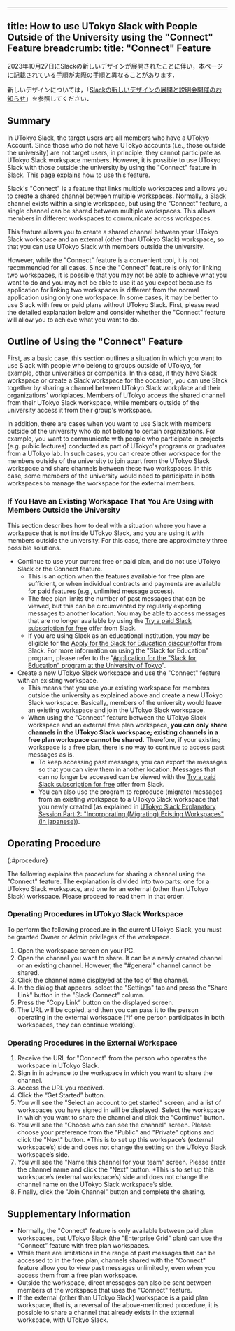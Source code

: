 
---
title: How to use UTokyo Slack with People Outside of the University using the "Connect" Feature 
breadcrumb:
  title: "Connect" Feature
---

<div class="box">
  2023年10月27日にSlackの新しいデザインが展開されたことに伴い，本ページに記載されている手順が実際の手順と異なることがあります．

  新しいデザインについては，「[Slackの新しいデザインの展開と説明会開催のお知らせ](/notice/2023/0929-new-slack-design)」を参照してください．
</div>

## Summary 

In UTokyo Slack, the target users are all members who have a UTokyo Account. Since those who do not have UTokyo accounts (i.e., those outside the university) are not target users, in principle, they cannot participate as UTokyo Slack workspace members. However, it is possible to use UTokyo Slack with those outside the university by using the "Connect" feature in Slack. This page explains how to use this feature. 

Slack's "Connect" is a feature that links multiple workspaces and allows you to create a shared channel between multiple workspaces. Normally, a Slack channel exists within a single workspace, but using the "Connect" feature, a single channel can be shared between multiple workspaces. This allows members in different workspaces to communicate across workspaces. 

This feature allows you to create a shared channel between your UTokyo Slack workspace and an external (other than UTokyo Slack) workspace, so that you can use UTokyo Slack with members outside the university. 

However, while the "Connect" feature is a convenient tool, it is not recommended for all cases. Since the "Connect" feature is only for linking two workspaces, it is possible that you may not be able to achieve what you want to do and you may not be able to use it as you expect because its application for linking two workspaces is different from the normal application using only one workspace. In some cases, it may be better to use Slack with free or paid plans without UTokyo Slack. First, please read the detailed explanation below and consider whether the "Connect" feature will allow you to achieve what you want to do. 

## Outline of Using the "Connect" Feature 

First, as a basic case, this section outlines a situation in which you want to use Slack with people who belong to groups outside of UTokyo, for example, other universities or companies. In this case, if they have Slack workspace or create a Slack workspace for the occasion, you can use Slack together by sharing a channel between UTokyo Slack workplace and their organizations' workplaces. Members of UTokyo access the shared channel from their UTokyo Slack workspace, while members outside of the university access it from their group's workspace. 

In addition, there are cases when you want to use Slack with members outside of the university who do not belong to certain organizations. For example, you want to communicate with people who participate in projects (e.g. public lectures) conducted as part of UTokyo's programs or graduates from a UTokyo lab. In such cases, you can create other workspace for the members outside of the university to join apart from the UTokyo Slack workspace and share channels between these two workspaces. In this case, some members of the university would need to participate in both workspaces to manage the workspace for the external members. 

### If You Have an Existing Workspace That You Are Using with Members Outside the University 

This section describes how to deal with a situation where you have a workspace that is not inside UTokyo Slack, and you are using it with members outside the university. For this case, there are approximately three possible solutions. 

- Continue to use your current free or paid plan, and do not use UTokyo Slack or the Connect feature. 
    - This is an option when the features available for free plan are sufficient, or when individual contracts and payments are available for paid features (e.g., unlimited message access).
    - The free plan limits the number of past messages that can be viewed, but this can be circumvented by regularly exporting messages to another location. You may be able to access messages that are no longer available by using the [Try a paid Slack subscription for free](https://slack.com/intl/en-gb/help/articles/202878523-Try-a-paid-Slack-subscription-for-free) offer from Slack. 
    - If you are using Slack as an educational institution, you may be eligible for the [Apply for the Slack for Education discount](https://slack.com/intl/en-gb/help/articles/206646877-Apply-for-the-Slack-for-Education-discount)offer from Slack. For more information on using the "Slack for Education" program, please refer to the "[Application for the "Slack for Education" program at the University of Tokyo](/https://deploy-preview-849--utelecon.netlify.app/en/slack/discount)".
- Create a new UTokyo Slack workspace and use the "Connect" feature with an existing workspace. 
    - This means that you use your existing workspace for members outside the university as explained above and create a new UTokyo Slack workspace. Basically, members of the university would leave an existing workspace and join the UTokyo Slack workspace. 
    - When using the "Connect" feature between the UTokyo Slack workspace and an external free plan workspace, **you can only share channels in the UTokyo Slack workspace; existing channels in a free plan workspace cannot be shared.** Therefore, if your existing workspace is a free plan, there is no way to continue to access past messages as is.  
        - To keep accessing past messages, you can export the messages so that you can view them in another location. Messages that can no longer be accessed can be viewed with the [Try a paid Slack subscription for free](https://slack.com/intl/en-gb/help/articles/202878523-Try-a-paid-Slack-subscription-for-free) offer from Slack.
        - You can also use the program to reproduce (migrate) messages from an existing workspace to a UTokyo Slack workspace that you newly created (as explained in [UTokyo Slack Explanatory Session Part 2: "Incorporating (Migrating) Existing Workspaces" (in japanese)](/events/2022-slack/#part2)).

## Operating Procedure
{:#procedure}

The following explains the procedure for sharing a channel using the "Connect" feature. The explanation is divided into two parts: one for a UTokyo Slack workspace, and one for an external (other than UTokyo Slack) workspace. Please proceed to read them in that order. 
### Operating Procedures in UTokyo Slack Workspace 

To perform the following procedure in the current UTokyo Slack, you must be granted Owner or Admin privileges of the workspace. 
1. Open the workspace screen on your PC.  
1. Open the channel you want to share. It can be a newly created channel or an existing channel. However, the "#general" channel cannot be shared. 
1. Click the channel name displayed at the top of the channel. 
1. In the dialog that appears, select the "Settings" tab and press the "Share Link" button in the "Slack Connect" column. 
1. Press the “Copy Link” button on the displayed screen. 
1. The URL will be copied, and then you can pass it to the person operating in the external workspace (*if one person participates in both workspaces, they can continue working). 

### Operating Procedures in the External Workspace 

1. Receive the URL for "Connect" from the person who operates the workspace in UTokyo Slack. 
1. Sign in in advance to the workspace in which you want to share the channel. 
1. Access the URL you received. 
1. Click the “Get Started” button. 
1. You will see the "Select an account to get started" screen, and a list of workspaces you have signed in will be displayed. Select the workspace in which you want to share the channel and click the "Continue" button. 
1. You will see the "Choose who can see the channel" screen. Please choose your preference from the "Public" and "Private" options and click the "Next" button. *This is to set up this workspace’s (external workspace’s) side and does not change the setting on the UTokyo Slack workspace’s side. 
1. You will see the "Name this channel for your team" screen. Please enter the channel name and click the "Next" button. *This is to set up this workspace’s (external workspace’s) side and does not change the channel name on the UTokyo Slack workspace’s side. 
1. Finally, click the "Join Channel" button and complete the sharing. 

## Supplementary Information 

-	Normally, the "Connect" feature is only available between paid plan workspaces, but UTokyo Slack (the "Enterprise Grid" plan) can use the “Connect” feature with free plan workspaces. 
- While there are limitations in the range of past messages that can be accessed to in the free plan, channels shared with the "Connect" feature allow you to view past messages unlimitedly, even when you access them from a free plan workspace. 
- Outside the workspace, direct messages can also be sent between members of the workspace that uses the "Connect" feature. 
- If the external (other than UTokyo Slack) workspace is a paid plan workspace, that is, a reversal of the above-mentioned procedure, it is possible to share a channel that already exists in the external workspace, with UTokyo Slack. 
